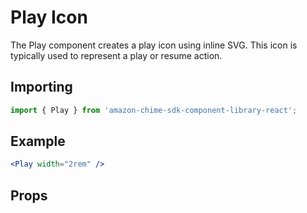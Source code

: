 

# Play Icon

The Play component creates a play icon using inline SVG. This icon is typically used to represent a play or resume action.

## Importing

```javascript
import { Play } from 'amazon-chime-sdk-component-library-react';
```

## Example

<ThemeProvider theme={lightTheme}>
  <Preview>
    <Play width="2rem" />
  </Preview>
</ThemeProvider>

```jsx
<Play width="2rem" />
```

## Props

<Props of={Play} />
